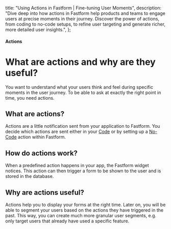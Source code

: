   title: "Using Actions in Fastform | Fine-tuning User Moments",
  description:
    "Dive deep into how actions in Fastform help products and teams to engage users at precise moments in their journey. Discover the power of actions, from coding to no-code setups, to refine user targeting and generate richer, more detailed user insights.",
};

#### Actions

# What are actions and why are they useful?

You want to understand what your users think and feel during specific moments in the user journey. To be able to ask at exactly the right point in time, you need actions.

## What are actions?

Actions are a little notification sent from your application to Fastform. You decide which actions are sent either in your [Code](/docs/actions/code) or by setting up a [No-Code](/docs/actions/no-code) action within Fastform.

## How do actions work?

When a predefined action happens in your app, the Fastform widget notices. This action can then trigger a form to be shown to the user and is stored in the database.

## Why are actions useful?

Actions help you to display your forms at the right time. Later on, you will be able to segment your users based on the actions they have triggered in the past. This way, you can create much more granular user segments, e.g. only target users that already have used a specific feature.
